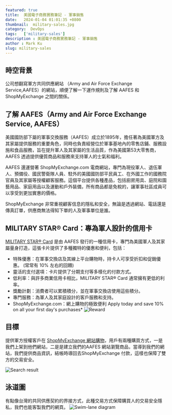 ```yaml
---
featured: true
title:  美國電子商務實務筆記 - 軍事銷售
date:   2024-01-04 01:01:35 +0800
thumbnail:  military-sales.jpg
category:  DevOps
tags:   ['military-sales']
description : 美國電子商務實務筆記 - 軍事銷售
author : Mark Ku
slug: military-sales
---
```

## 時空背景
公司想翻寫軍方共同供應網站 （Army and Air Force Exchange Service,AAFES）的網站，順便了解一下運作規則及了解 AAFES 和 ShopMyExchange 之間的關係。

## 了解 AAFES（Army and Air Force Exchange Service, AAFES）
美國國防部下屬的軍事交換服務（AAFES）成立於1895年，擔任著為美國軍方及其家屬提供服務的重要角色，同時也負責經營位於軍事基地內的零售店鋪、服務設施和食品服務，旨在提升軍人及其家屬的生活品質，作為美國第53大零售商，AAFES 透過提供優質商品和服務來支持軍人的士氣和福利。

AAFES 還運營著 ShopMyExchange.com 電商網站，專門為現役軍人、退伍軍人、預備役、國民警衛隊人員、駐外的美國國防部平民員工、在外國工作的國務院官員及其家屬等授權顧客服務。這個平台提供各種產品，包括廚房用具、庭院和園藝用品、家庭用品以及運動和戶外裝備，所有商品都是免稅的，讓軍事社區成員可以享受到更加實惠的價格。

ShopMyExchange 非常重視顧客信息的隱私和安全，無論是透過網站、電話還是傳真訂單，供應商無法得知下單的人及軍事單位是誰。

## MILITARY STAR® Card：專為軍人設計的信用卡
[MILITARY STAR® Card](https://www.myecp.com/) 是由 AAFES 發行的一種信用卡，專門為美國軍人及其家屬量身打造，這張卡片提供了多種獨特的優惠和便利，包括：

* 特殊優惠：在軍事交換店及其線上平台購物時，持卡人可享受折扣和促銷優惠。 (常常有 10% 左右的回饋)
* 靈活的支付選項：卡片提供了分期支付等多樣化的付款方式。
* 低利率：與許多商業信用卡相比，MILITARY STAR® Card 通常擁有更低的利率。
* 獎勵計劃：消費者可以累積積分，並在軍事交換店使用這些積分。
* 專門服務：為軍人及其家庭設計的客戶服務和支持。
* ShopMyExchange.com：網上購物的極致便利
Apply today and save 10% on all your first day's purchases*
![Reward](1.png)

## 目標
提供軍方授權客戶在 [ShopMyExchange 網站購物](https://www.shopmyexchange.com/)，用戶有兩種購買方式，一是我們上架到他們網站，二是是建立我們的AAFES 網站瀏覽商品，當導到我們的網站，我們提供商品資訊，結帳時導回去ShopMyExchange 付款，這樣也保障了雙方的交易安全。

![Search result](2.png)

## 泳道圖
有點像台灣的共同供應契約的界接方式，此種交易方式保障購買人的交易安全隱私，我們也能客製我們的網頁。
![Swim-lane diagram](3.png)

